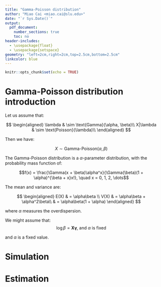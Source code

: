 ---
title: "Gamma-Poisson distribution"
author: "Miao Cai <miao.cai@slu.edu>"
date: "`r Sys.Date()`"
output: 
  pdf_document:
    number_sections: true
    toc: no
header-includes:
  - \usepackage{float}
  - \usepackage{setspace}
geometry: "left=2cm,right=2cm,top=2.5cm,bottom=2.5cm"
linkcolor: blue
---

```{r setup, include=FALSE}
knitr::opts_chunk$set(echo = TRUE)
```

# Gamma-Poisson distribution introduction

Let us assume that:

$$
\begin{aligned}
\lambda & \sim \text{Gamma}(\alpha, \beta)\\
X|\lambda & \sim \text{Poisson}(\lambda)\\
\end{aligned}
$$

Then we have:

$$X \sim \text{Gamma-Poisson}(\alpha, \beta)$$

The Gamma-Poisson distribution is a $\alpha$-parameter distribution, with the probability mass function of:

$$f(x) = \frac{\Gamma(x + \beta)\alpha^x}{\Gamma(\beta)(1 + \alpha)^{\beta + x}x!}, \quad x = 0, 1, 2, \dots$$

The mean and variance are:

$$
\begin{aligned}
E(X) & = \alpha\beta \\
V(X) & = \alpha\beta + \alpha^2\beta\\
     & = \alpha\beta(1 + \alpha)
\end{aligned}
$$

where $\alpha$ measures the overdispersion.

We might assume that:
$$
\log\beta = \mathbf{X\gamma}, \; \text{and } \alpha \text{ is fixed}
$$

and $\alpha$ is a fixed value.

# Simulation


# Estimation

